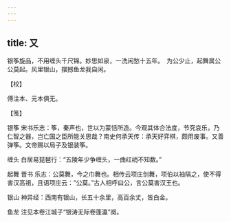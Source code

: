 ```yaml
---
---
---
```

title: 又
---







银筝旋品，不用缠头千尺锦。妙思如泉，一洗闲愁十五年。　为公少止，起舞属公公莫起。风里银山，摆撼鱼龙我自闲。





【校】


傅注本、元本俱无。





【笺】


银筝 宋书乐志：筝，秦声也，世以为蒙恬所造。今观其体合法度，节究哀乐，乃仁智之器，岂亡国之臣所能关思哉？南史何承天传：承天好弈棋，颇用废事。又善弹筝。文帝赐以局子及银装筝。

缠头 白居易琵琶行：“五陵年少争缠头，一曲红绡不知数。”

起舞 晋书 乐志：公莫舞，今之巾舞也。相传云项庄剑舞，项伯以袖隔之，使不得害汉高祖，且语项庄云：“公莫。”古人相呼曰公，言公莫害汉王也。

银山 神异经：西南有银山，长五十余里，高百余丈，皆白金。

鱼龙 注见本卷江城子“银涛无际卷蓬瀛”阕。